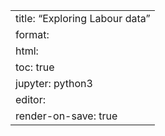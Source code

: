 ---
title: "Exploring Labour data"
format: 
  html:
    toc: true
jupyter: python3
editor: 
  render-on-save: true
---